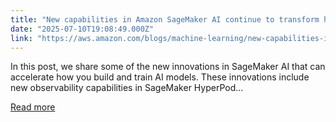 ```yaml
---
title: "New capabilities in Amazon SageMaker AI continue to transform how organizations develop AI models"
date: "2025-07-10T19:08:49.000Z"
link: "https://aws.amazon.com/blogs/machine-learning/new-capabilities-in-amazon-sagemaker-ai-continue-to-transform-how-organizations-develop-ai-models/"
---
```


In this post, we share some of the new innovations in SageMaker AI that can accelerate how you build and train AI models. These innovations include new observability capabilities in SageMaker HyperPod...

[Read more](https://aws.amazon.com/blogs/machine-learning/new-capabilities-in-amazon-sagemaker-ai-continue-to-transform-how-organizations-develop-ai-models/)
